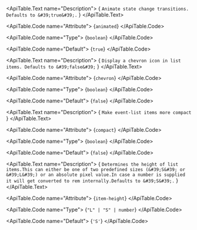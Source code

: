 <ApiTable id="property-animated">
  <ApiTable.PropertyHeader name="animated" singleFramework="">
  </ApiTable.PropertyHeader>

  <ApiTable.Text name="Description">
    { `Animate state change transitions. Defaults to &#39;true&#39;.` }
  </ApiTable.Text>

  <ApiTable.Code name="Attribute">
    {`animated`}
  </ApiTable.Code>

  <ApiTable.Code name="Type">
   {`boolean`}
  </ApiTable.Code>

  <ApiTable.Code name="Default">
    {`true`}
  </ApiTable.Code>

</ApiTable>
<ApiTable id="property-chevron">
  <ApiTable.PropertyHeader name="chevron" singleFramework="">
  </ApiTable.PropertyHeader>

  <ApiTable.Text name="Description">
    { `Display a chevron icon in list items. Defaults to &#39;false&#39;` }
  </ApiTable.Text>

  <ApiTable.Code name="Attribute">
    {`chevron`}
  </ApiTable.Code>

  <ApiTable.Code name="Type">
   {`boolean`}
  </ApiTable.Code>

  <ApiTable.Code name="Default">
    {`false`}
  </ApiTable.Code>

</ApiTable>
<ApiTable id="property-compact">
  <ApiTable.PropertyHeader name="compact" singleFramework="">
  </ApiTable.PropertyHeader>

  <ApiTable.Text name="Description">
    { `Make event-list items more compact` }
  </ApiTable.Text>

  <ApiTable.Code name="Attribute">
    {`compact`}
  </ApiTable.Code>

  <ApiTable.Code name="Type">
   {`boolean`}
  </ApiTable.Code>

  <ApiTable.Code name="Default">
    {`false`}
  </ApiTable.Code>

</ApiTable>
<ApiTable id="property-itemHeight">
  <ApiTable.PropertyHeader name="itemHeight" singleFramework="">
  </ApiTable.PropertyHeader>

  <ApiTable.Text name="Description">
    { `Determines the height of list items.This can either be one of two predefined sizes (&#39;S&#39; or &#39;L&#39;) or an absolute pixel value.In case a number is supplied it will get converted to rem internally.Defaults to &#39;S&#39;.` }
  </ApiTable.Text>

  <ApiTable.Code name="Attribute">
    {`item-height`}
  </ApiTable.Code>

  <ApiTable.Code name="Type">
   {`"L" | "S" | number`}
  </ApiTable.Code>

  <ApiTable.Code name="Default">
    {`'S'`}
  </ApiTable.Code>

</ApiTable>

